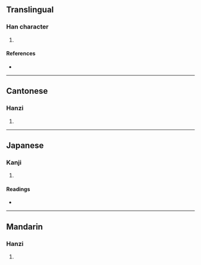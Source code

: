 {{character info/new}}
==Translingual==

===Han character===
{{Han char|rn=32|rad=土|as=11|sn=14|four=43122|canj=GIIH|ids=⿰土參}}

# {{defn|Han|sort=土11}}

====References====
* {{Han ref|kx=0237.310|dkj=05421|dj=0476.090|hdz=10485.010|uh=588B|ud=22667|bh=E15E|bd=57694}}

----

==Cantonese==

===Hanzi===
{{yue-hanzi|jyut=[[cam2]]|y=cham2}}

# {{defn|lang=yue|sort=土11}}

----

==Japanese==

===Kanji===
{{ja-kanji|grade=|rs=土11}}

# {{defn|lang=ja|sort=土11}}

====Readings====
* {{ja-readings|on=[[しん]] (shin)|kun=[[つち]] (tsuchi), [[すなじ]] (sunaji), [[にごる]] (nigoru)}}

----

==Mandarin==

===Hanzi===
{{cmn-hanzi|pin=[[chěn]] ([[chen3]]), [[jì]] ([[ji4]])|wg=ch'en<sup>3</sup>, chi<sup>4</sup>}}

# {{defn|lang=cmn|sort=土11}}
